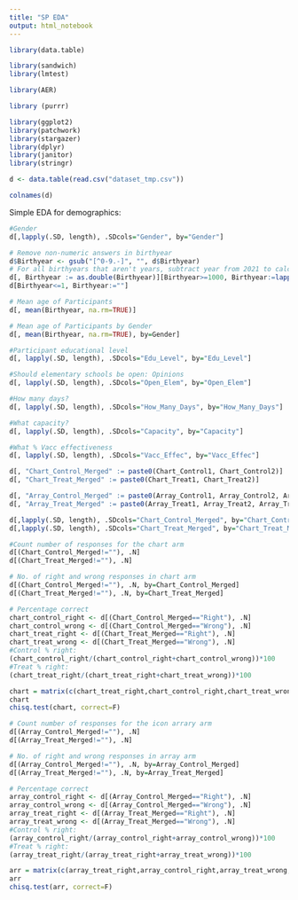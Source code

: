 ```yaml
---
title: "SP EDA"
output: html_notebook
---
```


```r
library(data.table)

library(sandwich)
library(lmtest)

library(AER) 

library (purrr)

library(ggplot2) 
library(patchwork)
library(stargazer)
library(dplyr)
library(janitor)
library(stringr)
```

```r
d <- data.table(read.csv("dataset_tmp.csv"))
```

```r
colnames(d)
```

Simple EDA for demographics:
```r
#Gender
d[,lapply(.SD, length), .SDcols="Gender", by="Gender"]
```

```r
# Remove non-numeric answers in birthyear
d$Birthyear <- gsub("[^0-9.-]", "", d$Birthyear)
# For all birthyears that aren't years, subtract year from 2021 to calculate age
d[, Birthyear := as.double(Birthyear)][Birthyear>=1000, Birthyear:=lapply(Birthyear, function(x){2021-x})]
d[Birthyear<=1, Birthyear:=""]
```
```r
# Mean age of Participants
d[, mean(Birthyear, na.rm=TRUE)]

# Mean age of Participants by Gender
d[, mean(Birthyear, na.rm=TRUE), by=Gender]
```

```r
#Participant educational level
d[, lapply(.SD, length), .SDcols="Edu_Level", by="Edu_Level"]
```

```r
#Should elementary schools be open: Opinions
d[, lapply(.SD, length), .SDcols="Open_Elem", by="Open_Elem"]
```

```r
#How many days?
d[, lapply(.SD, length), .SDcols="How_Many_Days", by="How_Many_Days"]
```
```r
#What capacity?
d[, lapply(.SD, length), .SDcols="Capacity", by="Capacity"]
```

```r
#What % Vacc effectiveness
d[, lapply(.SD, length), .SDcols="Vacc_Effec", by="Vacc_Effec"]
```

```r
d[, "Chart_Control_Merged" := paste0(Chart_Control1, Chart_Control2)]
d[, "Chart_Treat_Merged" := paste0(Chart_Treat1, Chart_Treat2)]
```

```r
d[, "Array_Control_Merged" := paste0(Array_Control1, Array_Control2, Array_Control3)]
d[, "Array_Treat_Merged" := paste0(Array_Treat1, Array_Treat2, Array_Treat3)]
```

```r
d[,lapply(.SD, length), .SDcols="Chart_Control_Merged", by="Chart_Control_Merged"]
d[,lapply(.SD, length), .SDcols="Chart_Treat_Merged", by="Chart_Treat_Merged"]
```

```r
#Count number of responses for the chart arm
d[(Chart_Control_Merged!=""), .N]
d[(Chart_Treat_Merged!=""), .N]
```
```r
# No. of right and wrong responses in chart arm
d[(Chart_Control_Merged!=""), .N, by=Chart_Control_Merged]
d[(Chart_Treat_Merged!=""), .N, by=Chart_Treat_Merged]
```

```r
# Percentage correct
chart_control_right <- d[(Chart_Control_Merged=="Right"), .N]
chart_control_wrong <- d[(Chart_Control_Merged=="Wrong"), .N]
chart_treat_right <- d[(Chart_Treat_Merged=="Right"), .N]
chart_treat_wrong <- d[(Chart_Treat_Merged=="Wrong"), .N]
#Control % right:
(chart_control_right/(chart_control_right+chart_control_wrong))*100
#Treat % right:
(chart_treat_right/(chart_treat_right+chart_treat_wrong))*100
```
```r
chart = matrix(c(chart_treat_right,chart_control_right,chart_treat_wrong,chart_control_wrong),ncol=2)
chart
chisq.test(chart, correct=F)
```

```r
# Count number of responses for the icon arrary arm
d[(Array_Control_Merged!=""), .N]
d[(Array_Treat_Merged!=""), .N]
```

```r
# No. of right and wrong responses in array arm
d[(Array_Control_Merged!=""), .N, by=Array_Control_Merged]
d[(Array_Treat_Merged!=""), .N, by=Array_Treat_Merged]
```
```r
# Percentage correct
array_control_right <- d[(Array_Control_Merged=="Right"), .N]
array_control_wrong <- d[(Array_Control_Merged=="Wrong"), .N]
array_treat_right <- d[(Array_Treat_Merged=="Right"), .N]
array_treat_wrong <- d[(Array_Treat_Merged=="Wrong"), .N]
#Control % right:
(array_control_right/(array_control_right+array_control_wrong))*100
#Treat % right:
(array_treat_right/(array_treat_right+array_treat_wrong))*100
```

```r
arr = matrix(c(array_treat_right,array_control_right,array_treat_wrong,array_control_wrong),ncol=2)
arr
chisq.test(arr, correct=F)
```
